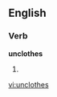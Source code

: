 
==English==

===Verb===
'''unclothes'''

# {{third-person singular of|[[unclothe]]}}

[[vi:unclothes]]